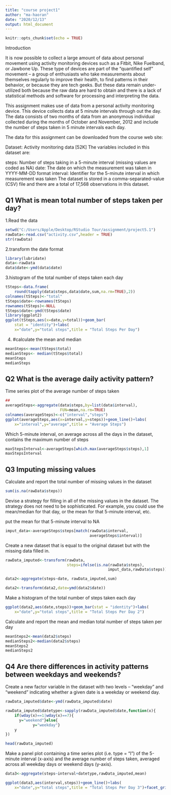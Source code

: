---
title: "course project1"
author: "ma-haoran"
date: "2020/12/13"
output: html_document
---

```{r setup, include=FALSE}
knitr::opts_chunk$set(echo = TRUE)
```

Introduction

It is now possible to collect a large amount of data about personal movement using activity monitoring devices such as a Fitbit, Nike Fuelband, or Jawbone Up. These type of devices are part of the “quantified self” movement – a group of enthusiasts who take measurements about themselves regularly to improve their health, to find patterns in their behavior, or because they are tech geeks. But these data remain under-utilized both because the raw data are hard to obtain and there is a lack of statistical methods and software for processing and interpreting the data.

This assignment makes use of data from a personal activity monitoring device. This device collects data at 5 minute intervals through out the day. The data consists of two months of data from an anonymous individual collected during the months of October and November, 2012 and include the number of steps taken in 5 minute intervals each day.

The data for this assignment can be downloaded from the course web site:

Dataset: Activity monitoring data [52K]
The variables included in this dataset are:

steps: Number of steps taking in a 5-minute interval (missing values are coded as \color{red}{\verb|NA|}NA)
date: The date on which the measurement was taken in YYYY-MM-DD format
interval: Identifier for the 5-minute interval in which measurement was taken
The dataset is stored in a comma-separated-value (CSV) file and there are a total of 17,568 observations in this dataset.

## Q1 What is mean total number of steps taken per day?
 
1.Read the data
```{r raw}
setwd("C:/Users/Apple/Desktop/RStudio Tour/assignment/project5.1")
rawData<-read.csv("activity.csv",header = TRUE)
str(rawData)

```


2.transform the date format
```{r mean}
library(lubridate)
data<-rawData
data$date<-ymd(data$date)
```

3.histogram of the total number of steps taken each day
```{r}
tSteps<-data.frame(
    round(tapply(data$steps,data$date,sum,na.rm=TRUE),2))
colnames(tSteps)<-"total"
tSteps$date<-rownames(tSteps)
rownames(tSteps)<-NULL
tSteps$date<-ymd(tSteps$date)
library(ggplot2)
ggplot(tSteps,aes(x=date,y=total))+geom_bar(
    stat = "identity")+labs(
    x="date",y="total steps",title = "Total Steps Per Day")
```

4.
#calculate the mean and median
```{r}
meanSteps<-mean(tSteps$total)
medianSteps<- median(tSteps$total)   
meanSteps
medianSteps
```





## Q2 What is the average daily activity pattern?

Time series plot of the average number of steps taken
```{r}
##
averageSteps<-aggregate(data$steps,by=list(data$interval),
                        FUN=mean,na.rm=TRUE)
colnames(averageSteps)<-c("interval","steps")
ggplot(averageSteps,aes(x=interval,y=steps))+geom_line()+labs(
    x="interval",y="average",title = "Average Steps")
```

Which 5-minute interval, on average across all the days in the dataset, contains the maximum number of steps
```{r}
maxStepsInterval<-averageSteps[which.max(averageSteps$steps),1]
maxStepsInterval
```


## Q3 Imputing missing values

Calculate and report the total number of missing values in the dataset 
```{r}
sum(is.na(rawData$steps))
```

Devise a strategy for filling in all of the missing values in the dataset. The strategy does not need to be sophisticated. For example, you could use the mean/median for that day, or the mean for that 5-minute interval, etc.

put the mean for that 5-minute interval to NA
```{r}
imput_data<-averageSteps$steps[match(rawData$interval,
                                     averageSteps$interval)]

```

Create a new dataset that is equal to the original dataset but with the missing data filled in.
```{r}
rawData_imputed<-transform(rawData, 
                           steps=ifelse(is.na(rawData$steps),
                                             imput_data,rawData$steps))

data2<-aggregate(steps~date, rawData_imputed,sum)

data2<-transform(data2,date=ymd(data2$date))

```

Make a histogram of the total number of steps taken each day
```{r}
ggplot(data2,aes(date,steps))+geom_bar(stat = "identity")+labs(
    x="date",y="total steps",title = "Total Steps Per Day 2")
```

 Calculate and report the mean and median total number of steps taken per day
```{r}
meanSteps2<-mean(data2$steps)
medianSteps2<-median(data2$steps)
meanSteps2
medianSteps2
```

## Q4 Are there differences in activity patterns between weekdays and weekends?

Create a new factor variable in the dataset with two levels – “weekday” and “weekend” indicating whether a given date is a weekday or weekend day.
```{R}
rawData_imputed$date<-ymd(rawData_imputed$date)

rawData_imputed$datetype<-sapply(rawData_imputed$date,function(x){
    if(wday(x)==1|wday(x)==7){
      y="weekend"}else{
            y="weekday"}
    y
})

head(rawData_imputed)
```

Make a panel plot containing a time series plot (i.e. \color{red}{\verb|type = "l"|}type = "l") of the 5-minute interval (x-axis) and the average number of steps taken, averaged across all weekday days or weekend days (y-axis). 
```{r}
data3<-aggregate(steps~interval+datetype,rawData_imputed,mean)

ggplot(data3,aes(interval,steps))+geom_line()+labs(
    x="date",y="total steps",title = "Total Steps Per Day 3")+facet_grid(.~datetype)
```